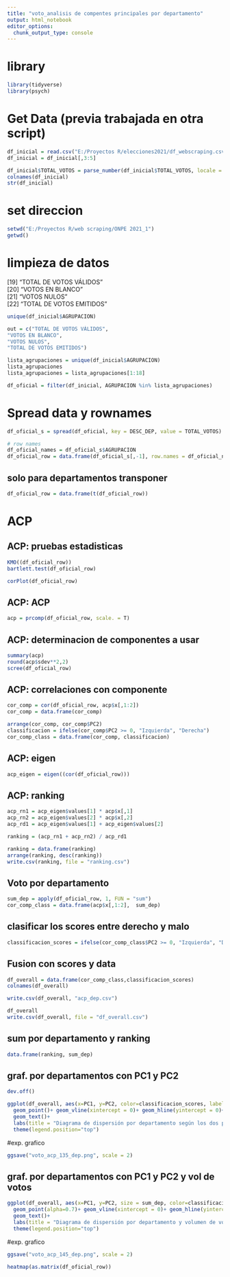 ---
title: "voto_analisis de compentes principales por departamento"
output: html_notebook
editor_options: 
  chunk_output_type: console
---

# library
```{r}
library(tidyverse)
library(psych)

```

# Get Data (previa trabajada en otra script)

```{r}
df_inicial = read.csv("E:/Proyectos R/elecciones2021/df_webscraping.csv")
df_inicial = df_inicial[,3:5]

df_inicial$TOTAL_VOTOS = parse_number(df_inicial$TOTAL_VOTOS, locale = locale(grouping_mark = ","))
colnames(df_inicial)
str(df_inicial)
```

# set direccion
```{r}
setwd("E:/Proyectos R/web scraping/ONPE 2021_1")
getwd()
```

# limpieza de datos

[19] "TOTAL DE VOTOS VÁLIDOS"                        
[20] "VOTOS EN BLANCO"                               
[21] "VOTOS NULOS"                                   
[22] "TOTAL DE VOTOS EMITIDOS"   

```{r}
unique(df_inicial$AGRUPACION)
```

```{r}
out = c("TOTAL DE VOTOS VÁLIDOS",                        
"VOTOS EN BLANCO",                               
"VOTOS NULOS",                                   
"TOTAL DE VOTOS EMITIDOS")  

lista_agrupaciones = unique(df_inicial$AGRUPACION)
lista_agrupaciones
lista_agrupaciones = lista_agrupaciones[1:18]

df_oficial = filter(df_inicial, AGRUPACION %in% lista_agrupaciones)
```

# Spread data y rownames

```{r}
df_oficial_s = spread(df_oficial, key = DESC_DEP, value = TOTAL_VOTOS)

# row names
df_oficial_names = df_oficial_s$AGRUPACION
df_oficial_row = data.frame(df_oficial_s[,-1], row.names = df_oficial_names)
```

## solo para departamentos transponer

```{r}
df_oficial_row = data.frame(t(df_oficial_row))
```

# ACP 

## ACP: pruebas estadisticas

```{r}
KMO((df_oficial_row))
bartlett.test(df_oficial_row)

corPlot(df_oficial_row)
```

## ACP: ACP
```{r}
acp = prcomp(df_oficial_row, scale. = T)
```

## ACP: determinacion de componentes a usar
```{r}
summary(acp)
round(acp$sdev**2,2)
scree(df_oficial_row)
```


## ACP: correlaciones con componente

```{r}
cor_comp = cor(df_oficial_row, acp$x[,1:2])
cor_comp = data.frame(cor_comp)
```


```{r}
arrange(cor_comp, cor_comp$PC2)
classificacion = ifelse(cor_comp$PC2 >= 0, "Izquierda", "Derecha")
cor_comp_class = data.frame(cor_comp, classificacion)
```

## ACP: eigen
```{r}
acp_eigen = eigen((cor(df_oficial_row)))
```

## ACP: ranking
```{r}
acp_rn1 = acp_eigen$values[1] * acp$x[,1]
acp_rn2 = acp_eigen$values[2] * acp$x[,2]
acp_rd1 = acp_eigen$values[1] + acp_eigen$values[2]

ranking = (acp_rn1 + acp_rn2) / acp_rd1

ranking = data.frame(ranking)
arrange(ranking, desc(ranking))
write.csv(ranking, file = "ranking.csv")

```

## Voto por departamento

```{r}
sum_dep = apply(df_oficial_row, 1, FUN = "sum")
cor_comp_class = data.frame(acp$x[,1:2],  sum_dep)

```

## clasificar los scores entre derecho y malo

```{r}
classificacion_scores = ifelse(cor_comp_class$PC2 >= 0, "Izquierda", "Derecha")

```

## Fusion con scores y data

```{r}
df_overall = data.frame(cor_comp_class,classificacion_scores)
colnames(df_overall)
```


```{r}
write.csv(df_overall, "acp_dep.csv")
```


```{r}
df_overall
write.csv(df_overall, file = "df_overall.csv")
```

## sum por departamento y ranking

```{r}
data.frame(ranking, sum_dep)
```

## graf. por departamentos con PC1 y PC2


```{r}
dev.off()

ggplot(df_overall, aes(x=PC1, y=PC2, color=classificacion_scores, label= rownames(df_overall)))+
  geom_point()+ geom_vline(xintercept = 0)+ geom_hline(yintercept = 0)+
  geom_text()+
  labs(title = "Diagrama de dispersión por departamento según los dos primeros componentes principales", subtitle = "Elaborado: Luis Miguel Meza Ramos")+
  theme(legend.position="top")
```

#exp. grafico
```{r}
ggsave("voto_acp_135_dep.png", scale = 2)
```


## graf. por departamentos con PC1 y PC2 y vol de votos

```{r}
ggplot(df_overall, aes(x=PC1, y=PC2, size = sum_dep, color=classificacion_scores, label= rownames(df_overall)))+
  geom_point(alpha=0.7)+ geom_vline(xintercept = 0)+ geom_hline(yintercept = 0)+
  geom_text()+
  labs(title = "Diagrama de dispersión por departamento y volumen de votos según los dos primeros componentes principales", subtitle = "Elaborado: Luis Miguel Meza Ramos")
  theme(legend.position="top")
```
#exp. grafico
```{r}
ggsave("voto_acp_145_dep.png", scale = 2)
```

```{r}
heatmap(as.matrix(df_oficial_row))
```

